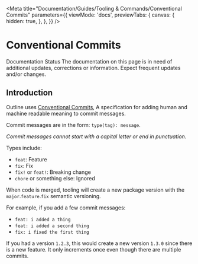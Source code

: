 
<Meta
  title="Documentation/Guides/Tooling & Commands/Conventional Commits"
  parameters={{
    viewMode: 'docs',
    previewTabs: {
      canvas: {
        hidden: true,
      },
    },
  }}
/>

# Conventional Commits

<outline-alert statusType="info" size="large" class="mb-6">
  <span slot="outline-alert--header">Documentation Status</span>
  The documentation on this page is in need of additional updates, corrections or
  information. <span class="font-semibold italic">
    Expect frequent updates and/or changes.
  </span>
</outline-alert>

## Introduction

Outline uses [Conventional Commits](https://www.conventionalcommits.org/en/v1.0.0/), A specification for adding human and machine readable meaning to commit messages.

Commit messages are in the form: `type(tag): message`.

_Commit messages cannot start with a capital letter or end in punctuation._

Types include:

- `feat`: Feature
- `fix`: Fix
- `fix!` or `feat!`: Breaking change
- `chore` or something else: Ignored

When code is merged, tooling will create a new package version with the `major`.`feature`.`fix` semantic versioning.

For example, if you add a few commit messages:

- `feat: i added a thing`
- `feat: i added a second thing`
- `fix: i fixed the first thing`

If you had a version `1.2.3`, this would create a new version `1.3.0` since there is a new feature. It only increments once even though there are multiple commits.
